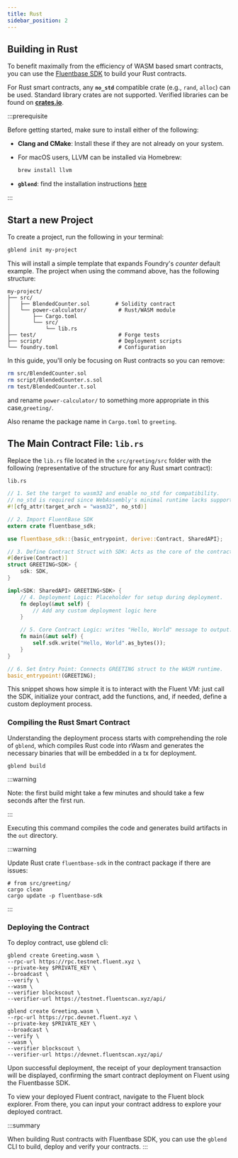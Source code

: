 ```yaml
---
title: Rust
sidebar_position: 2
---
```


Building in Rust
---


To benefit maximally from the efficiency of WASM based smart contracts, you can use the [Fluentbase SDK](../../fluentbase-sdk/build-w-fluentbase-sdk.md) to build your Rust contracts.

For Rust smart contracts, any  **`no_std`** compatible crate (e.g., `rand`, `alloc`) can be used. Standard library crates are not supported. Verified libraries can be found on [**crates.io**](https://crates.io/categories/no-std).

:::prerequisite

Before getting started, make sure to install either of the following:

* **Clang and CMake**: Install these if they are not already on your system.
*   For macOS users, LLVM can be installed via Homebrew:

    ```bash
    brew install llvm
    ```
* **`gblend`**: find the installation instructions [here](../../gblend/installation.md)

:::

## Start a new Project

To create a project, run the following in your terminal:

```bash
gblend init my-project
```

This will install a simple template that expands Foundry's _counter_ default example. The project when using the command above, has the following structure:

```
my-project/
├── src/
│   ├── BlendedCounter.sol        # Solidity contract
│   └── power-calculator/          # Rust/WASM module
│       ├── Cargo.toml
│       └── src/
│           └── lib.rs
├── test/                          # Forge tests
├── script/                        # Deployment scripts
└── foundry.toml                   # Configuration
```

In this guide, you'll only be focusing on Rust contracts so you can remove:

```bash
rm src/BlendedCounter.sol
rm script/BlendedCounter.s.sol
rm test/BlendedCounter.t.sol
```

and rename `power-calculator/` to something more appropriate in this case,`greeting/`.

Also rename the package name in `Cargo.toml` to `greeting`.

## The Main Contract File: `lib.rs`

Replace the `lib.rs` file located in the `src/greeting/src` folder with the following (representative of the structure for any Rust smart contract):

`lib.rs`

```rust
// 1. Set the target to wasm32 and enable no_std for compatibility.
// no_std is required since WebAssembly's minimal runtime lacks support for Rust’s standard library.
#![cfg_attr(target_arch = "wasm32", no_std)]

// 2. Import FluentBase SDK
extern crate fluentbase_sdk;

use fluentbase_sdk::{basic_entrypoint, derive::Contract, SharedAPI};

// 3. Define Contract Struct with SDK: Acts as the core of the contract’s logic.
#[derive(Contract)]
struct GREETING<SDK> {
    sdk: SDK,
}

impl<SDK: SharedAPI> GREETING<SDK> {
    // 4. Deployment Logic: Placeholder for setup during deployment.
    fn deploy(&mut self) {
        // Add any custom deployment logic here
    }

    // 5. Core Contract Logic: writes "Hello, World" message to output.
    fn main(&mut self) {
        self.sdk.write("Hello, World".as_bytes());
    }
}

// 6. Set Entry Point: Connects GREETING struct to the WASM runtime.
basic_entrypoint!(GREETING);
```

This snippet shows how simple it is to interact with the Fluent VM: just call the SDK, initialize your contract, add the functions, and, if needed, define a custom deployment process.

### **Compiling the Rust Smart Contract**

Understanding the deployment process starts with comprehending the role of `gblend`, which compiles Rust code into rWasm and generates the necessary binaries that will be embedded in a tx for deployment.

```shell
gblend build
```

:::warning

Note: the first build might take a few minutes and should take a few seconds after the first run.

:::

Executing this command compiles the code and generates build artifacts in the `out` directory.

:::warning

Update Rust crate `fluentbase-sdk` in the contract package if there are issues:

```shell
# from src/greeting/
cargo clean
cargo update -p fluentbase-sdk
```
:::

### **Deploying the Contract**

To deploy contract, use gblend cli:

<Tabs>
<TabItem value="testnet" label="Testnet">

```shell
gblend create Greeting.wasm \
--rpc-url https://rpc.testnet.fluent.xyz \
--private-key $PRIVATE_KEY \
--broadcast \
--verify \
--wasm \
--verifier blockscout \
--verifier-url https://testnet.fluentscan.xyz/api/
```

</TabItem>
<TabItem value="devnet" label="Devnet">

```shell
gblend create Greeting.wasm \
--rpc-url https://rpc.devnet.fluent.xyz \
--private-key $PRIVATE_KEY \
--broadcast \
--verify \
--wasm \
--verifier blockscout \
--verifier-url https://devnet.fluentscan.xyz/api/
```

</TabItem>
</Tabs>

Upon successful deployment, the receipt of your deployment transaction will be displayed, confirming the smart contract deployment on Fluent using the Fluentbasse SDK.

To view your deployed Fluent contract, navigate to the Fluent block explorer. From there, you can input your contract address to explore your deployed contract.

:::summary

When building Rust contracts with Fluentbase SDK, you can use the `gblend` CLI to build, deploy and verify your contracts.
:::